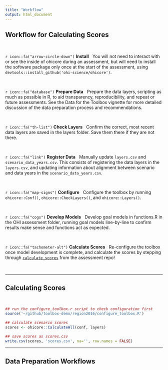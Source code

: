 ```yaml
---
title: "Workflow"
output: html_document
---
```



## Workflow for Calculating Scores

<br>

`r icon::fa("arrow-circle-down")` __Install__  &nbsp;  You will not need to interact with or see the inside of ohicore during an assessment, but will need to install the software package only once at the start of the assessment, using  `devtools::install_github('ohi-science/ohicore')`.

<br>

`r icon::fa("database")` __Prepare Data__  &nbsp;  Prepare the data layers, scripting as much as possible in R, to aid transparency, reproducibility, and repeat or future assessments. See the Data for the Toolbox vignette for more detailed discussion of the data preparation process and recommendations.

<br>

`r icon::fa("th-list")` __Check Layers__  &nbsp;  Confirm the correct, most recent data layers are saved in the layers folder. Save them there if they are not there.

<br>

`r icon::fa("link")` __Register Data__  &nbsp;  Manually update  `layers.csv` and  `scenario_data_years.csv`. This consists of registering the data layers in the `layers.csv`, and updating information about alignment between scenario and data years in the `scenario_data_years.csv`.

<br>

`r icon::fa("map-signs")` __Configure__  &nbsp;  Configure the toolbox by running `ohicore::Conf()`, `ohicore::CheckLayers()`, and `ohicore::Layers()`.

<br>

`r icon::fa("cogs")` __Develop Models__  &nbsp;  Develop goal models in functions.R in the OHI assessment folder, running goal models line-by-line to confirm results make sense and functions act as expected.

<br>

`r icon::fa("tachometer-alt")` __Calculate Scores__  &nbsp;  Re-configure the toolbox once model development is complete, and calculate the scores by stepping through [`calculate_scores`](https://github.com/OHI-Science/ohicore/blob/dev/pkgdown/toolbox-demo/calculate_scores.R) from the assessment repo!

<br>

---

## Calculating Scores

<br>

```r
## run the configure_toolbox.r script to check configuration first
source('~/github/toolbox-demo/region2016/configure_toolbox.R')

## calculate scenario scores
scores <- ohicore::CalculateAll(conf, layers)

## save scores as scores.csv
write.csv(scores, 'scores.csv', na='', row.names = FALSE)
```

---

## Data Preparation Workflows

